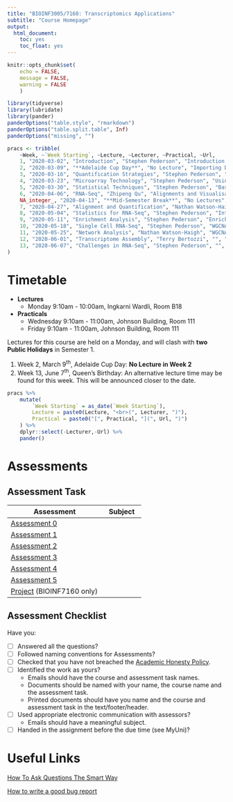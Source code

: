 ```yaml
---
title: "BIOINF3005/7160: Transcriptomics Applications"
subtitle: "Course Homepage"
output: 
  html_document:
    toc: yes
    toc_float: yes
---
```


```r
knitr::opts_chunk$set(
    echo = FALSE,
    message = FALSE,
    warning = FALSE
    )
```

```r
library(tidyverse)
library(lubridate)
library(pander)
panderOptions("table.style", "rmarkdown")
panderOptions("table.split.table", Inf)
panderOptions("missing", "")
```

```r
pracs <- tribble(
    ~Week, ~`Week Starting`, ~Lecture, ~Lecturer, ~Practical, ~Url,
    1, "2020-03-02", "Introduction", "Stephen Pederson", "Introduction to R and `rmarkdown`", "",
    2, "2020-03-09", "**Adelaide Cup Day**", "No Lecture", "Importing Data with the `tidyverse`", "",
    3, "2020-03-16", "Quantification Strategies", "Stephen Pederson", "Data Visualisation with `ggplot2`", "",
    4, "2020-03-23", "Microarray Technology", "Stephen Pederson", "Using Git with RStudio", "",
    5, "2020-03-30", "Statistical Techniques", "Stephen Pederson", "Basic Statistics in R", "",
    6, "2020-04-06", "RNA-Seq", "Zhipeng Qu", "Alignments and Visualisation", "",
    NA_integer_, "2020-04-13", "**Mid-Semester Break**", "No Lectures", "", "",
    7, "2020-04-27", "Alignment and Quantification", "Nathan Watson-Haigh", "Introduction to `limma` and `edgeR`", "",
    8, "2020-05-04", "Statistics for RNA-Seq", "Stephen Pederson", "Introduction to `limma` and `edgeR`", "",
    9, "2020-05-11", "Enrichment Analysis", "Stephen Pederson", "Enrichment Strategies", "",
    10, "2020-05-18", "Single Cell RNA-Seq", "Stephen Pederson", "WGCNA", "",
    11, "2020-05-25", "Network Analysis", "Nathan Watson-Haigh", "WGCNA", "",
    12, "2020-06-01", "Transcriptome Assembly", "Terry Bertozzi", "", "",
    13, "2020-06-07", "Challenges in RNA-Seq", "Stephen Pederson", "", ""
)
```



# Timetable

- **Lectures**
    - Monday 9:10am - 10:00am, Ingkarni Wardli, Room B18
- **Practicals**
    - Wednesday 9:10am - 11:00am, Johnson Building, Room 111
    - Friday 9:10am - 11:00am, Johnson Building, Room 111

Lectures for this course are held on a Monday, and will clash with **two Public Holidays** in Semester 1.

1. Week 2, March 9^th^, Adelaide Cup Day: **No Lecture in Week 2**
2. Week 13, June 7^th^, Queen's Birthday: An alternative lecture time may be found for this week. This will be announced closer to the date.


```r
pracs %>%
    mutate(
        `Week Starting` = as_date(`Week Starting`), 
        Lecture = paste0(Lecture, "<br>(", Lecturer, ")"),
        Practical = paste0("[", Practical, "](", Url, ")")
    ) %>%
    dplyr::select(-Lecturer,-Url) %>%
    pander()
```



# Assessments

## Assessment Task

| **Assessment**                                    | **Subject**         |
|---------------------------------------------------|---------------------|
| [Assessment 0]()        |  |
| [Assessment 1]()        |  |
| [Assessment 2]()        |  |
| [Assessment 3]()        |  |
| [Assessment 4]()        |  |
| [Assessment 5]()        |  |
| [Project]() (BIOINF7160 only)   |  |

## Assessment Checklist

Have you:

- [ ] Answered all the questions?
- [ ] Followed naming conventions for Assessments?
- [ ] Checked that you have not breached the [Academic Honesty Policy](http://www.adelaide.edu.au/policies/230/).
- [ ] Identified the work as yours?
	- Emails should have the course and assessment task names.
	- Documents should be named with your name, the course name and the assessment task.
	- Printed documents should have you name and the course and assessment task in the text/footer/header.
- [ ] Used appropriate electronic communication with assessors?
	- Emails should have a meaningful subject.
- [ ] Handed in the assignment before the due time (see MyUni)?

# Useful Links

[How To Ask Questions The Smart Way](http://www.catb.org/esr/faqs/smart-questions.html)

[How to write a good bug report](https://musescore.org/en/developers-handbook/how-write-good-bug-report-step-step-instructions)

